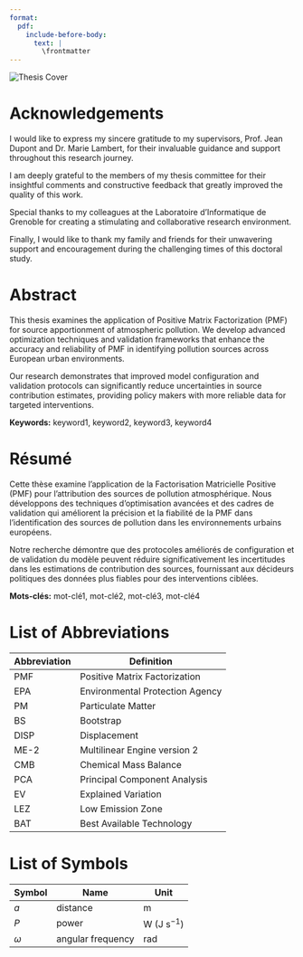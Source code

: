 ```yaml
---
format: 
  pdf:
    include-before-body: 
      text: |
        \frontmatter
---
```


::: {.content-visible when-format="html"}
::: {.thesis-cover-image}
<img src="images/thesis-cover.png" alt="Thesis Cover" />
:::
:::

# Acknowledgements {.unnumbered}

I would like to express my sincere gratitude to my supervisors, Prof. Jean Dupont and Dr. Marie Lambert, for their invaluable guidance and support throughout this research journey.

I am deeply grateful to the members of my thesis committee for their insightful comments and constructive feedback that greatly improved the quality of this work.

Special thanks to my colleagues at the Laboratoire d'Informatique de Grenoble for creating a stimulating and collaborative research environment.

Finally, I would like to thank my family and friends for their unwavering support and encouragement during the challenging times of this doctoral study.

\clearpage
\begin{center}
\vspace*{\fill}
\textit{For Vinh thúi}
\vspace*{\fill}
\end{center}

# Abstract {.unnumbered}

This thesis examines the application of Positive Matrix Factorization (PMF) for source apportionment of atmospheric pollution. We develop advanced optimization techniques and validation frameworks that enhance the accuracy and reliability of PMF in identifying pollution sources across European urban environments.

Our research demonstrates that improved model configuration and validation protocols can significantly reduce uncertainties in source contribution estimates, providing policy makers with more reliable data for targeted interventions.

**Keywords:** keyword1, keyword2, keyword3, keyword4

# Résumé {.unnumbered}

Cette thèse examine l'application de la Factorisation Matricielle Positive (PMF) pour l'attribution des sources de pollution atmosphérique. Nous développons des techniques d'optimisation avancées et des cadres de validation qui améliorent la précision et la fiabilité de la PMF dans l'identification des sources de pollution dans les environnements urbains européens.

Notre recherche démontre que des protocoles améliorés de configuration et de validation du modèle peuvent réduire significativement les incertitudes dans les estimations de contribution des sources, fournissant aux décideurs politiques des données plus fiables pour des interventions ciblées.

**Mots-clés:** mot-clé1, mot-clé2, mot-clé3, mot-clé4


::: {.content-visible when-format="pdf"}
\clearpage
\begingroup
\hypersetup{linkcolor=blue}
\tableofcontents
\cleardoublepage
\listoffigures
\cleardoublepage
\listoftables
\endgroup

\cleardoublepage

# List of Abbreviations {.unnumbered}

| Abbreviation | Definition                     |
|--------------|--------------------------------|
| PMF          | Positive Matrix Factorization  |
| EPA          | Environmental Protection Agency|
| PM           | Particulate Matter             |
| BS           | Bootstrap                      |
| DISP         | Displacement                   |
| ME-2         | Multilinear Engine version 2   |
| CMB          | Chemical Mass Balance          |
| PCA          | Principal Component Analysis   |
| EV           | Explained Variation            |
| LEZ          | Low Emission Zone              |
| BAT          | Best Available Technology      |

\cleardoublepage

# List of Symbols {.unnumbered}

| Symbol | Name | Unit |
|--------|------|------|
| $a$ | distance | m |
| $P$ | power | W (J s$^{-1}$) |
| $\omega$ | angular frequency | rad |

\clearpage
\pagenumbering{arabic}\setcounter{page}{1}
\mainmatter
\pagestyle{thesis}
:::
